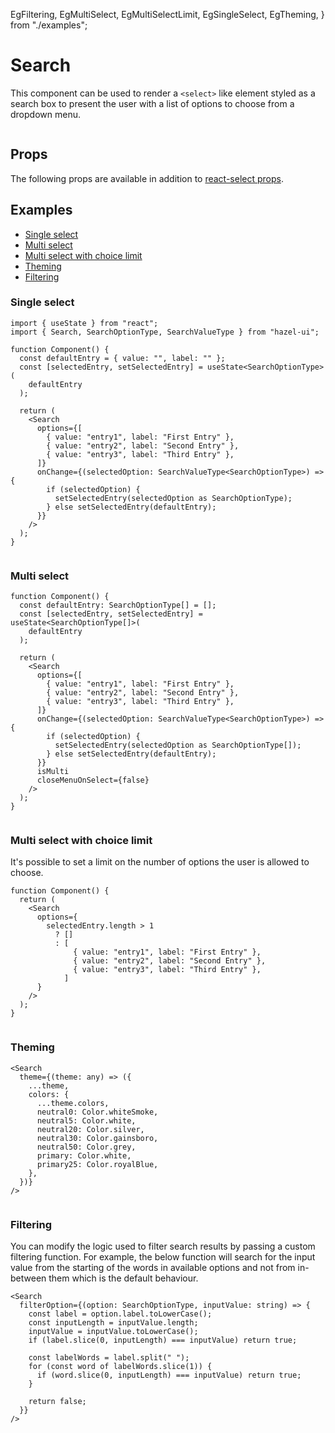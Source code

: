  EgFiltering,
  EgMultiSelect,
  EgMultiSelectLimit,
  EgSingleSelect,
  EgTheming,
} from "./examples";

<Meta title="Atoms/Search" component={Search} />

# Search

This component can be used to render a `<select>` like element styled as a
search box to present the user with a list of options to choose from a
dropdown menu.

![]()

## Props

The following props are available in addition to [react-select props][1].

<ArgsTable of={Search} />

## Examples

- [Single select](#single-select)
- [Multi select](#multi-select)
- [Multi select with choice limit](#multi-select-with-choice-limit)
- [Theming](#theming)
- [Filtering](#filtering)

### Single select

```tsx
import { useState } from "react";
import { Search, SearchOptionType, SearchValueType } from "hazel-ui";

function Component() {
  const defaultEntry = { value: "", label: "" };
  const [selectedEntry, setSelectedEntry] = useState<SearchOptionType>(
    defaultEntry
  );

  return (
    <Search
      options={[
        { value: "entry1", label: "First Entry" },
        { value: "entry2", label: "Second Entry" },
        { value: "entry3", label: "Third Entry" },
      ]}
      onChange={(selectedOption: SearchValueType<SearchOptionType>) => {
        if (selectedOption) {
          setSelectedEntry(selectedOption as SearchOptionType);
        } else setSelectedEntry(defaultEntry);
      }}
    />
  );
}
```

<EgSingleSelect />

<Toast />

![]()

### Multi select

```tsx
function Component() {
  const defaultEntry: SearchOptionType[] = [];
  const [selectedEntry, setSelectedEntry] = useState<SearchOptionType[]>(
    defaultEntry
  );

  return (
    <Search
      options={[
        { value: "entry1", label: "First Entry" },
        { value: "entry2", label: "Second Entry" },
        { value: "entry3", label: "Third Entry" },
      ]}
      onChange={(selectedOption: SearchValueType<SearchOptionType>) => {
        if (selectedOption) {
          setSelectedEntry(selectedOption as SearchOptionType[]);
        } else setSelectedEntry(defaultEntry);
      }}
      isMulti
      closeMenuOnSelect={false}
    />
  );
}
```

<EgMultiSelect />

![]()

### Multi select with choice limit

It's possible to set a limit on the number of options the user is allowed to choose.

```tsx
function Component() {
  return (
    <Search
      options={
        selectedEntry.length > 1
          ? []
          : [
              { value: "entry1", label: "First Entry" },
              { value: "entry2", label: "Second Entry" },
              { value: "entry3", label: "Third Entry" },
            ]
      }
    />
  );
}
```

<EgMultiSelectLimit />

![]()

### Theming

```tsx
<Search
  theme={(theme: any) => ({
    ...theme,
    colors: {
      ...theme.colors,
      neutral0: Color.whiteSmoke,
      neutral5: Color.white,
      neutral20: Color.silver,
      neutral30: Color.gainsboro,
      neutral50: Color.grey,
      primary: Color.white,
      primary25: Color.royalBlue,
    },
  })}
/>
```

<EgTheming />

![]()

### Filtering

You can modify the logic used to filter search results by passing
a custom filtering function. For example, the below function will
search for the input value from the starting of the words in available
options and not from in-between them which is the default behaviour.

```tsx
<Search
  filterOption={(option: SearchOptionType, inputValue: string) => {
    const label = option.label.toLowerCase();
    const inputLength = inputValue.length;
    inputValue = inputValue.toLowerCase();
    if (label.slice(0, inputLength) === inputValue) return true;

    const labelWords = label.split(" ");
    for (const word of labelWords.slice(1)) {
      if (word.slice(0, inputLength) === inputValue) return true;
    }

    return false;
  }}
/>
```

<EgFiltering />

[1]: https://react-select.com/props
